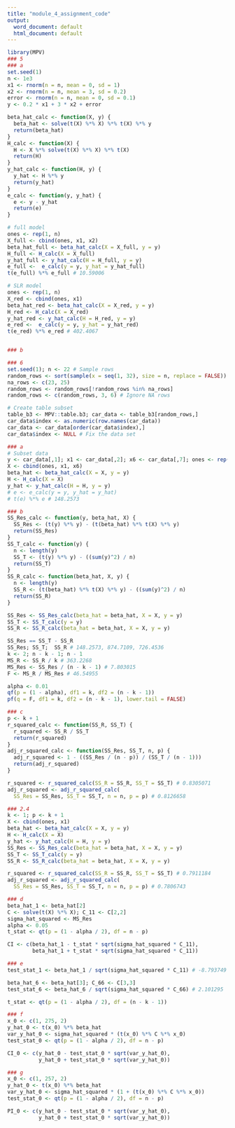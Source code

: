 ```yaml
---
title: "module_4_assignment_code"
output:
  word_document: default
  html_document: default
---
```


```r
library(MPV)
### 5
### a
set.seed(1)
n <- 1e3
x1 <- rnorm(n = n, mean = 0, sd = 1)
x2 <- rnorm(n = n, mean = 3, sd = 0.2)
error <- rnorm(n = n, mean = 0, sd = 0.1)
y <- 0.2 * x1 + 3 * x2 + error

beta_hat_calc <- function(X, y) {
  beta_hat <- solve(t(X) %*% X) %*% t(X) %*% y
  return(beta_hat)
}
H_calc <- function(X) {
  H <- X %*% solve(t(X) %*% X) %*% t(X)
  return(H)
}
y_hat_calc <- function(H, y) {
  y_hat <- H %*% y
  return(y_hat)
}
e_calc <- function(y, y_hat) {
  e <- y - y_hat
  return(e)
}

# full model
ones <- rep(1, n)
X_full <- cbind(ones, x1, x2)
beta_hat_full <- beta_hat_calc(X = X_full, y = y)
H_full <- H_calc(X = X_full)
y_hat_full <- y_hat_calc(H = H_full, y = y)
e_full <-  e_calc(y = y, y_hat = y_hat_full)
t(e_full) %*% e_full # 10.59006

# SLR model
ones <- rep(1, n)
X_red <- cbind(ones, x1)
beta_hat_red <- beta_hat_calc(X = X_red, y = y)
H_red <- H_calc(X = X_red)
y_hat_red <- y_hat_calc(H = H_red, y = y)
e_red <-  e_calc(y = y, y_hat = y_hat_red)
t(e_red) %*% e_red # 402.4067


### b

### 6
set.seed(1); n <- 22 # Sample rows
random_rows <- sort(sample(x = seq(1, 32), size = n, replace = FALSE))
na_rows <- c(23, 25)
random_rows <- random_rows[!random_rows %in% na_rows]
random_rows <- c(random_rows, 3, 6) # Ignore NA rows

# Create table subset
table_b3 <- MPV::table.b3; car_data <- table_b3[random_rows,]
car_data$index <- as.numeric(row.names(car_data))
car_data <- car_data[order(car_data$index),]
car_data$index <- NULL # Fix the data set

### a
# Subset data
y <- car_data[,1]; x1 <- car_data[,2]; x6 <- car_data[,7]; ones <- rep(1, n)
X <- cbind(ones, x1, x6)
beta_hat <- beta_hat_calc(X = X, y = y)
H <- H_calc(X = X)
y_hat <- y_hat_calc(H = H, y = y)
# e <- e_calc(y = y, y_hat = y_hat)
# t(e) %*% e # 148.2573

### b
SS_Res_calc <- function(y, beta_hat, X) {
  SS_Res <- (t(y) %*% y) - (t(beta_hat) %*% t(X) %*% y)
  return(SS_Res)
}
SS_T_calc <- function(y) {
  n <- length(y)
  SS_T <- (t(y) %*% y) - ((sum(y)^2) / n)
  return(SS_T)
}
SS_R_calc <- function(beta_hat, X, y) {
  n <- length(y)
  SS_R <- (t(beta_hat) %*% t(X) %*% y) - ((sum(y)^2) / n)
  return(SS_R)
}

SS_Res <- SS_Res_calc(beta_hat = beta_hat, X = X, y = y)
SS_T <- SS_T_calc(y = y)
SS_R <- SS_R_calc(beta_hat = beta_hat, X = X, y = y)

SS_Res == SS_T - SS_R
SS_Res; SS_T;  SS_R # 148.2573, 874.7109, 726.4536
k <- 2; n - k - 1; n - 1
MS_R <- SS_R / k # 363.2268
MS_Res <- SS_Res / (n - k - 1) # 7.803015
F <- MS_R / MS_Res # 46.54955

alpha <- 0.01
qf(p = (1 - alpha), df1 = k, df2 = (n - k - 1))
pf(q = F, df1 = k, df2 = (n - k - 1), lower.tail = FALSE)

### c
p <- k + 1
r_squared_calc <- function(SS_R, SS_T) {
  r_squared <- SS_R / SS_T
  return(r_squared)
}
adj_r_squared_calc <- function(SS_Res, SS_T, n, p) {
  adj_r_squared <- 1 - ((SS_Res / (n - p)) / (SS_T / (n - 1)))
  return(adj_r_squared)
}

r_squared <- r_squared_calc(SS_R = SS_R, SS_T = SS_T) # 0.8305071
adj_r_squared <- adj_r_squared_calc(
  SS_Res = SS_Res, SS_T = SS_T, n = n, p = p) # 0.8126658

### 2.4
k <- 1; p <- k + 1
X <- cbind(ones, x1)
beta_hat <- beta_hat_calc(X = X, y = y)
H <- H_calc(X = X)
y_hat <- y_hat_calc(H = H, y = y)
SS_Res <- SS_Res_calc(beta_hat = beta_hat, X = X, y = y)
SS_T <- SS_T_calc(y = y)
SS_R <- SS_R_calc(beta_hat = beta_hat, X = X, y = y)

r_squared <- r_squared_calc(SS_R = SS_R, SS_T = SS_T) # 0.7911184
adj_r_squared <- adj_r_squared_calc(
  SS_Res = SS_Res, SS_T = SS_T, n = n, p = p) # 0.7806743

### d
beta_hat_1 <- beta_hat[2]
C <- solve(t(X) %*% X); C_11 <- C[2,2]
sigma_hat_squared <- MS_Res
alpha <- 0.05
t_stat <- qt(p = (1 - alpha / 2), df = n - p)

CI <- c(beta_hat_1 - t_stat * sqrt(sigma_hat_squared * C_11),
        beta_hat_1 + t_stat * sqrt(sigma_hat_squared * C_11))

### e
test_stat_1 <- beta_hat_1 / sqrt(sigma_hat_squared * C_11) # -8.793749

beta_hat_6 <- beta_hat[3]; C_66 <- C[3,3]
test_stat_6 <- beta_hat_6 / sqrt(sigma_hat_squared * C_66) # 2.101295

t_stat <- qt(p = (1 - alpha / 2), df = (n - k - 1))

### f
x_0 <- c(1, 275, 2)
y_hat_0 <- t(x_0) %*% beta_hat
var_y_hat_0 <- sigma_hat_squared * (t(x_0) %*% C %*% x_0)
test_stat_0 <- qt(p = (1 - alpha / 2), df = n - p)

CI_0 <- c(y_hat_0 - test_stat_0 * sqrt(var_y_hat_0),
          y_hat_0 + test_stat_0 * sqrt(var_y_hat_0))

### g
x_0 <- c(1, 257, 2)
y_hat_0 <- t(x_0) %*% beta_hat
var_y_hat_0 <- sigma_hat_squared * (1 + (t(x_0) %*% C %*% x_0))
test_stat_0 <- qt(p = (1 - alpha / 2), df = n - p)

PI_0 <- c(y_hat_0 - test_stat_0 * sqrt(var_y_hat_0),
          y_hat_0 + test_stat_0 * sqrt(var_y_hat_0))
```